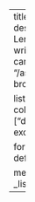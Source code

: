 ---
title: Dedicated
description: Lengthy articles written with more care.
image: "/assets/images/pi-brown.png"

listing:
  include:
    collection: ["dedicated"]
  exclude:
    draft: true

format:
  html: default

metadata-files:
  - _listing-all.yml
---